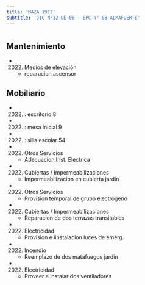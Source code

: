 ```yaml
---
title: 'MAZA 1913'
subtitle: 'JIC Nº12 DE 06 - EPC N° 08 ALMAFUERTE'
---
```


#


## Mantenimiento

*  (2022) Medios de elevación 
    + reparacion ascensor


## Mobiliario

*  (2022) : escritorio 8 

*  (2022) : mesa inicial 9 

*  (2022) : silla escolar 54 




*  (2022) Otros Servicios 
    + Adecuacion Inst. Electrica

*  (2022) Cubiertas / Impermeabilizaciones 
    + Impermeabilizacion en cubierta jardin

*  (2022) Otros Servicios 
    + Provision temporal de grupo electrogeno

*  (2022) Cubiertas / Impermeabilizaciones 
    + Reparacion de dos terrazas transitables

*  (2022) Electricidad 
    + Provision e iinstalacion luces de emerg.

*  (2022) Incendio 
    + Reemplazo de dos matafuegos jardin

*  (2022) Electricidad 
    + Proveer e instalar dos ventiladores



